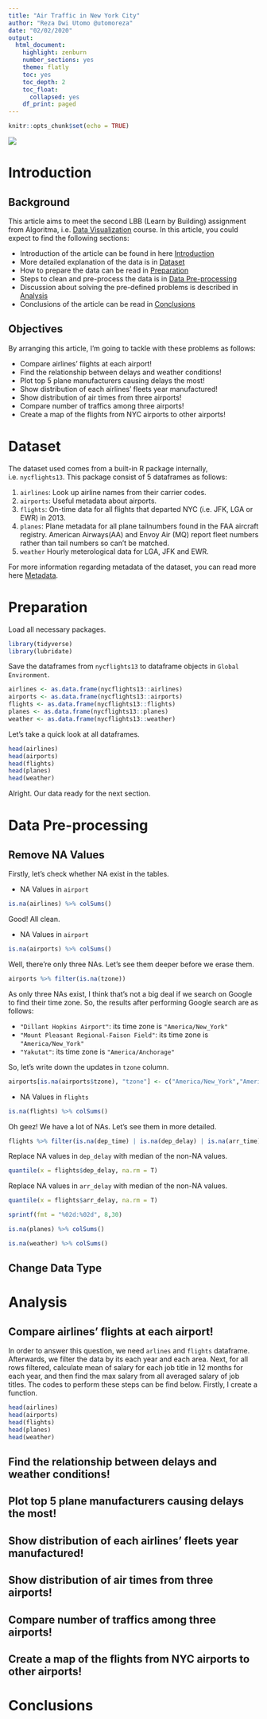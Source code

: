 ```yaml
---
title: "Air Traffic in New York City"
author: "Reza Dwi Utomo @utomoreza"
date: "02/02/2020"
output:
  html_document:
    highlight: zenburn
    number_sections: yes
    theme: flatly
    toc: yes
    toc_depth: 2
    toc_float:
      collapsed: yes
    df_print: paged
---
```


```r
knitr::opts_chunk$set(echo = TRUE)
```

![](https://baronsbus.com/wp-content/uploads/2019/11/barons-bus-airports-new-york-skyline-lga-ewr-jfk.jpg)

# Introduction

## Background

This article aims to meet the second LBB (Learn by Building) assignment from Algoritma, i.e. [Data Visualization](https://algorit.ma/course/data-visualization/) course. In this article, you could expect to find the following sections:

* Introduction of the article can be found in here [Introduction](#intro)
* More detailed explanation of the data is in [Dataset](#daset)
* How to prepare the data can be read in [Preparation](#prep)
* Steps to clean and pre-process the data is in [Data Pre-processing](#dapre)
* Discussion about solving the pre-defined problems is described in [Analysis](#analys)
* Conclusions of the article can be read in [Conclusions](#concl)

## Objectives

By arranging this article, I'm going to tackle with these problems as follows:

* Compare airlines' flights at each airport!
* Find the relationship between delays and weather conditions!
* Plot top 5 plane manufacturers causing delays the most!
* Show distribution of each airlines' fleets year manufactured!
* Show distribution of air times from three airports!
* Compare number of traffics among three airports!
* Create a map of the flights from NYC airports to other airports!

# Dataset

The dataset used comes from a built-in R package internally, i.e. `nycflights13`. This package consist of 5 dataframes as follows:

1. `airlines`: Look up airline names from their carrier codes.
2. `airports`: Useful metadata about airports.
3. `flights`: On-time data for all flights that departed NYC (i.e. JFK, LGA or EWR) in 2013.
4. `planes`: Plane metadata for all plane tailnumbers found in the FAA aircraft registry.   American Airways(AA) and Envoy Air (MQ) report fleet numbers rather than tail numbers so can’t be matched.
5. `weather` Hourly meterological data for LGA, JFK and EWR.

For more information regarding metadata of the dataset, you can read more here [Metadata](https://cran.r-project.org/web/packages/nycflights13/nycflights13.pdf).

# Preparation

Load all necessary packages.

```r
library(tidyverse)
library(lubridate)
```

Save the dataframes from `nycflights13` to dataframe objects in `Global Environment`.

```r
airlines <- as.data.frame(nycflights13::airlines)
airports <- as.data.frame(nycflights13::airports)
flights <- as.data.frame(nycflights13::flights)
planes <- as.data.frame(nycflights13::planes)
weather <- as.data.frame(nycflights13::weather)
```

Let's take a quick look at all dataframes.

```r
head(airlines)
head(airports)
head(flights)
head(planes)
head(weather)
```

Alright. Our data ready for the next section.

# Data Pre-processing

## Remove NA Values

Firstly, let's check whether NA exist in the tables.

* NA Values in `airport`

```r
is.na(airlines) %>% colSums()
```

Good! All clean.

* NA Values in `airport`

```r
is.na(airports) %>% colSums()
```

Well, there're only three NAs. Let's see them deeper before we erase them.

```r
airports %>% filter(is.na(tzone))
```

As only three NAs exist, I think that's not a big deal if we search on Google to find their time zone. So, the results after performing Google search are as follows:

+ `"Dillant Hopkins Airport"`: its time zone is `"America/New_York"`
+ `"Mount Pleasant Regional-Faison Field"`: its time zone is `"America/New_York"`
+ `"Yakutat"`: its time zone is `"America/Anchorage"`

So, let's write down the updates in `tzone` column.

```r
airports[is.na(airports$tzone), "tzone"] <- c("America/New_York","America/New_York","America/Anchorage")
```

* NA Values in `flights`

```r
is.na(flights) %>% colSums()
```

Oh geez! We have a lot of NAs. Let's see them in more detailed.

```r
flights %>% filter(is.na(dep_time) | is.na(dep_delay) | is.na(arr_time) | is.na(arr_delay) | is.na(tailnum) | is.na(air_time))
```

Replace NA values in `dep_delay` with median of the non-NA values.

```r
quantile(x = flights$dep_delay, na.rm = T)
```

Replace NA values in `arr_delay` with median of the non-NA values.

```r
quantile(x = flights$arr_delay, na.rm = T)
```

```r
sprintf(fmt = "%02d:%02d", 8,30)
```

``` r
is.na(planes) %>% colSums()
```

``` r
is.na(weather) %>% colSums()
```

## Change Data Type



# Analysis



## Compare airlines' flights at each airport!

In order to answer this question, we need `arlines` and `flights` dataframe. Afterwards, we filter the data by its each year and each area. Next, for all rows filtered, calculate mean of salary for each job title in 12 months for each year, and then find the max salary from all averaged salary of job titles. The codes to perform these steps can be find below. Firstly, I create a function.

```r
head(airlines)
head(airports)
head(flights)
head(planes)
head(weather)
```


## Find the relationship between delays and weather conditions!



## Plot top 5 plane manufacturers causing delays the most!



## Show distribution of each airlines' fleets year manufactured!



## Show distribution of air times from three airports!



## Compare number of traffics among three airports!



## Create a map of the flights from NYC airports to other airports!



# Conclusions